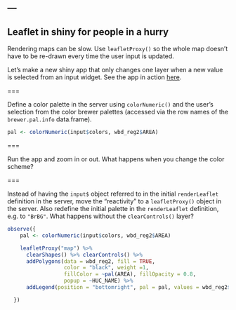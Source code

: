 ---
---

## Leaflet in shiny for people in a hurry

Rendering maps can be slow. Use `leafletProxy()` so the whole map doesn't have to be re-drawn every time the user input is updated. 

Let's make a new shiny app that only changes one layer when a new value is selected from an input widget. See the app in action [here](https://shiny.sesync.org/apps/leaflet-in-R-shinydemo2/). 

===

Define a color palette in the server using `colorNumeric()` and the user's selection from the color brewer palettes (accessed via the row names of the `brewer.pal.info` data.frame).

```r
pal <- colorNumeric(input$colors, wbd_reg2$AREA)
```

===

Run the app and zoom in or out. What happens when you change the color scheme? 

===

Instead of having the `input$` object referred to in the initial `renderLeaflet` definition in the server, move the "reactivity" to a `leafletProxy()` object in the server. Also redefine the initial palette in the `renderLeaflet` definition, e.g. to `"BrBG"`. What happens without the `clearControls()` layer? 

```r
observe({
    pal <- colorNumeric(input$colors, wbd_reg2$AREA)

    leafletProxy("map") %>%
      clearShapes() %>% clearControls() %>%
      addPolygons(data = wbd_reg2, fill = TRUE,
                  color = "black", weight =1,
                  fillColor = ~pal(AREA), fillOpacity = 0.8,
                  popup = ~HUC_NAME) %>%
      addLegend(position = "bottomright", pal = pal, values = wbd_reg2$AREA)

  })
```

